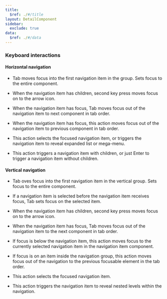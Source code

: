 ```yaml
---
title:
  $ref: ./#/title
layout: DetailComponent
sidebar:
  exclude: true
data:
  $ref: ./#/data
---
```


### Keyboard interactions

#### Horizontal navigation

<KeyboardControls>
  <KeyboardControl keyOrCombos="Tab">
  
  - Tab moves focus into the first navigation item in the group. Sets focus to the entire component.
  
  - When the navigation item has children, second key press moves focus on to the arrow icon.
  
  - When the navigation item has focus, Tab moves focus out of the navigation item to next component in tab order.
  
  </KeyboardControl>
  <KeyboardControl keyOrCombos="Shift + Tab">
  
  - When the navigation item has focus, this action moves focus out of the navigation item to previous component in tab order.
  
  </KeyboardControl>
  <KeyboardControl keyOrCombos="Enter / Space">
  
  - This action selects the focused navigation item, or triggers the navigation item to reveal expanded list or mega-menu.
  
  - This action triggers a navigation item with children, or just Enter to trigger a navigation item without children.
  </KeyboardControl>

#### Vertical navigation

  <KeyboardControl keyOrCombos="Tab">
  
  - Tab oves focus into the first navigation item in the vertical group. Sets focus to the entire component.
  
  - If a navigation item is selected before the navigation item receives focus, Tab sets focus on the selected item.
  
  - When the navigation item has children, second key press moves focus on to the arrow icon.
  
  - When the navigation item has focus, Tab moves focus out of the navigation item to the next component in tab order.
  
  </KeyboardControl>
  <KeyboardControl keyOrCombos="Shift + Tab">
  
  - If focus is below the navigation item, this action moves focus to the currently selected navigation item in the navigation item component.
  
  - If focus is on an item inside the navigation group, this action moves focus out of the navigation to the previous focusable element in the tab order.
  
  </KeyboardControl>
  <KeyboardControl keyOrCombos="Enter / Space">
  
  - This action selects the focused navigation item.
  
  - This action triggers the navigation item to reveal nested levels within the navigation.
  </KeyboardControl>
</KeyboardControls>
